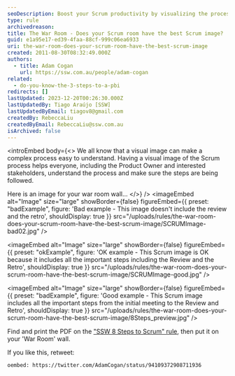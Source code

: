 ```yaml
---
seoDescription: Boost your Scrum productivity by visualizing the process on your War Room wall with an effective image that includes all crucial steps from initial meetings to reviews and retrospectives.
type: rule
archivedreason:
title: The War Room - Does your Scrum room have the best Scrum image?
guid: e1a95e17-ed39-4faa-88cf-999c06ea6933
uri: the-war-room-does-your-scrum-room-have-the-best-scrum-image
created: 2011-08-30T08:32:49.000Z
authors:
  - title: Adam Cogan
    url: https://ssw.com.au/people/adam-cogan
related:
  - do-you-know-the-3-steps-to-a-pbi
redirects: []
lastUpdated: 2023-12-20T00:26:30.000Z
lastUpdatedBy: Tiago Araújo [SSW]
lastUpdatedByEmail: tiagov8@gmail.com
createdBy: RebeccaLiu
createdByEmail: RebeccaLiu@ssw.com.au
isArchived: false
---
```


<introEmbed
  body={<>
We all know that a visual image can make a complex process easy to understand. Having a visual image of the Scrum process helps everyone, including the Product Owner and interested stakeholders, understand the process and make sure the steps are being followed.

Here is an image for your war room wall...
  </>}
/>
<imageEmbed
  alt="Image"
  size="large"
  showBorder={false}
  figureEmbed={{
    preset: "badExample",
    figure: 'Bad example - This image doesn\'t include the review and the retro',
    shouldDisplay: true
  }}
  src="/uploads/rules/the-war-room-does-your-scrum-room-have-the-best-scrum-image/SCRUMImage-bad02.jpg"
/>

<imageEmbed
  alt="Image"
  size="large"
  showBorder={false}
  figureEmbed={{
    preset: "okExample",
    figure: 'OK example - This Scrum image is OK because it includes all the important steps including the Review and the Retro',
    shouldDisplay: true
  }}
  src="/uploads/rules/the-war-room-does-your-scrum-room-have-the-best-scrum-image/SCRUMImage-good.jpg"
/>

<imageEmbed
  alt="Image"
  size="large"
  showBorder={false}
  figureEmbed={{
    preset: "badExample",
    figure: 'Good example - This Scrum image includes all the important steps from the initial meeting to the Review and Retro',
    shouldDisplay: true
  }}
  src="/uploads/rules/the-war-room-does-your-scrum-room-have-the-best-scrum-image/8Steps_preview.jpg"
/>

Find and print the PDF on the ["SSW 8 Steps to Scrum" rule](/8-steps-to-scrum), then put it on your 'War Room' wall.

If you like this, retweet:

`oembed: https://twitter.com/AdamCogan/status/94109372908711936`
